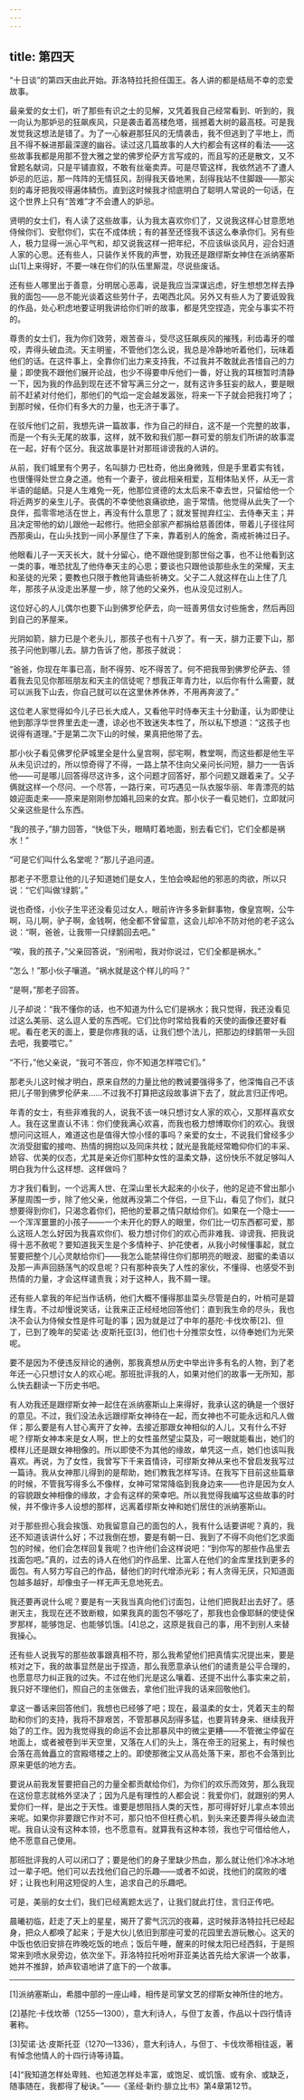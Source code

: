 ```yaml
---
---
---
```

title: 第四天
---



“十日谈”的第四天由此开始。菲洛特拉托担任国王。各人讲的都是结局不幸的恋爱故事。





最亲爱的女士们，听了那些有识之士的见解，又凭着我自己经常看到、听到的，我一向认为那妒忌的狂飙疾风，只是袭击着高楼危塔，摇撼着大树的最高枝。可是我发觉我这想法是错了。为了一心躲避那狂风的无情袭击，我不但逃到了平地上，而且不得不躲进那最深邃的幽谷。读过这几篇故事的人大约都会有这样的看法——这些故事我都是用那不登大雅之堂的佛罗伦萨方言写成的，而且写的还是散文，又不曾题名献词，只是平铺直叙，不敢有丝毫卖弄。可是尽管这样，我依然逃不了遭人妒忌的厄运，那一阵阵的无情狂风，刮得我天昏地黑，刮得我站不住脚跟——那尖刻的毒牙把我咬得遍体鳞伤。直到这时候我才彻底明白了聪明人常说的一句话，在这个世界上只有“苦难”才不会遭人的妒忌。

贤明的女士们，有人读了这些故事，认为我太喜欢你们了，又说我这样心甘意愿地侍候你们、安慰你们，实在不成体统；有的甚至还怪我不该这么奉承你们。另有些人，极力显得一派心平气和，却又说我这样一把年纪，不应该纵谈风月，迎合妇道人家的心思。还有些人，只装作关怀我的声誉，劝我还是跟缪斯女神住在派纳塞斯山[1]上来得好，不要一味在你们的队伍里厮混，尽说些废话。

还有些人哪里出于善意，分明居心恶毒，说是我应当深谋远虑，好生想想怎样去挣我的面包——总不能光谈着这些劳什子，去喝西北风。另外又有些人为了要诋毁我的作品，处心积虑地要证明我讲给你们听的故事，都是凭空捏造，完全与事实不符的。

尊贵的女士们，我为你们效劳，艰苦奋斗，受尽这狂飙疾风的摧残，利齿毒牙的噬咬，弄得头破血流。天主明鉴，不管他们怎么说，我总是冷静地听着他们，玩味着他们的话。在这件事上，全靠你们出力来支持我，不过我并不敢就此吝惜自己的力量；即使我不跟他们展开论战，也少不得要申斥他们一番，好让我的耳根暂时清静一下，因为我的作品到现在还不曾写满三分之一，就有这许多狂妄的敌人，要是眼前不赶紧对付他们，那他们的气焰一定会越发嚣张，将来一下子就会把我打垮了；到那时候，任你们有多大的力量，也无济于事了。

在驳斥他们之前，我想先讲一篇故事，作为自己的辩白，这不是一个完整的故事，而是一个有头无尾的故事，这样，就不致和我们那一群可爱的朋友们所讲的故事混在一起，好有个区分。我这故事是针对那班诽谤我的人讲的。

从前，我们城里有个男子，名叫腓力·巴杜奇，他出身微贱，但是手里着实有钱，也很懂得处世立身之道。他有一个妻子，彼此相亲相爱，互相体贴关怀，从无一言半语的龃龉。只是人生难免一死，他那位贤德的太太后来不幸去世，只留给他一个将近两岁的亲生儿子。丧偶的不幸使他哀痛欲绝，逾于常情。他觉得从此失了一个良伴，孤零零地活在世上，再没有什么意思了；就发誓抛弃红尘、去侍奉天主；并且决定带他的幼儿跟他一起修行。他把全部家产都捐给慈善团体，带着儿子径往阿西那奥山，在山头找到一间小茅屋住了下来，靠着别人的施舍，斋戒祈祷过日子。

他眼看儿子一天天长大，就十分留心，绝不跟他提到那世俗之事，也不让他看到这一类的事，唯恐扰乱了他侍奉天主的心思；要谈也只跟他谈那些永生的荣耀，天主和圣徒的光荣；要教也只限于教他背诵些祈祷文。父子二人就这样在山上住了几年，那孩子从没走出茅屋一步，除了他的父亲外，也从没见过别人。

这位好心的人儿偶尔也要下山到佛罗伦萨去，向一班善男信女讨些施舍，然后再回到自己的茅屋来。

光阴如箭，腓力已是个老头儿，那孩子也有十八岁了。有一天，腓力正要下山，那孩子问他到哪儿去。腓力告诉了他，那孩子就说：

“爸爸，你现在年事已高，耐不得劳、吃不得苦了。何不把我带到佛罗伦萨去、领着我去见见你那班朋友和天主的信徒呢？想我正年青力壮，以后你有什么需要，就可以派我下山去，你自己就可以在这里休养休养，不用再奔波了。”

这位老人家觉得如今儿子已长大成人，又看他平时侍奉天主十分勤谨，认为即使让他到那浮华世界里去走一遭，谅必也不致迷失本性了，所以私下想道：“这孩子也说得有道理。”于是第二次下山的时候，果真把他带了去。

那小伙子看见佛罗伦萨城里全是什么皇宫啊，邸宅啊，教堂啊，而这些都是他生平从未见识过的，所以惊奇得了不得，一路上禁不住向父亲问长问短，腓力一一告诉他——可是哪儿回答得尽这许多，这个问题才回答好，那个问题又跟着来了。父子俩就这样一个尽问、一个尽答，一路行来，可巧遇见一队衣服华丽、年青漂亮的姑娘迎面走来——原来是刚刚参加婚礼回来的女宾。那小伙子一看见她们，立即就问父亲这些是什么东西。

“我的孩子，”腓力回答，“快低下头，眼睛盯着地面，别去看它们，它们全都是祸水！”

“可是它们叫什么名堂呢？”那儿子追问道。

那老子不愿意让他的儿子知道她们是女人，生怕会唤起他的邪恶的肉欲，所以只说：“它们叫做‘绿鹅’。”

说也奇怪，小伙子生平还没看见过女人，眼前许许多多新鲜事物，像皇宫啊，公牛啊，马儿啊，驴子啊，金钱啊，他全都不曾留意，这会儿却冷不防对他的老子这么说：“啊，爸爸，让我带一只绿鹅回去吧。”

“唉，我的孩子，”父亲回答说，“别闹啦，我对你说过，它们全都是祸水。”

“怎么！”那小伙子嚷道。“祸水就是这个样儿的吗？”

“是啊，”那老子回答。

儿子却说：“我不懂你的话，也不知道为什么它们是祸水；我只觉得，我还没看见过这么美丽、这么逗人爱的东西呢。它们比你时常给我看的天使的画像还要好看呢。看在老天的面上，要是你疼我的话，让我们想个法儿，把那边的绿鹅带一头回去吧，我要喂它。”

“不行，”他父亲说，“我可不答应，你不知道怎样喂它们。”

那老头儿这时候才明白，原来自然的力量比他的教诫要强得多了，他深悔自己不该把儿子带到佛罗伦萨来……不过我不打算把这段故事讲下去了，就此言归正传吧。





年青的女士，有些非难我的人，说我不该一味只想讨女人家的欢心，又那样喜欢女人。我在这里直认不讳：你们使我满心欢喜，而我也极力想博取你们的欢心。我很想问问这班人，难道这也是值得大惊小怪的事吗？亲爱的女士，不说我们曾经多少次消受甜蜜的接吻、热情的拥抱以及同床共枕；就光是我能经常瞻仰你们的丰采、娇容、优美的仪态，尤其是亲近你们那种女性的温柔文静，这份快乐不就足够叫人明白我为什么这样想、这样做吗？

方才我们看到，一个远离人世、在深山里长大起来的小伙子，他的足迹不曾出那小茅屋周围一步，除了他父亲，他就再没第二个伴侣，一旦下山，看见了你们，就只想要得到你们，只渴念着你们，把他的爱慕之情只献给你们。如果在一个隐士——一个浑浑噩噩的小孩子——一个未开化的野人的眼里，你们比一切东西都可爱，那么这班人怎么好因为我喜欢你们、极力想讨你们的欢心而非难我、诽谤我、把我说得十恶不赦呢？要知道我天生是个多情种子、护花使者，从我小时候懂事起，就立誓要把整个儿心灵献给你们——我怎么能禁得住你们那明亮的眼波、甜蜜的柔语以及那一声声回肠荡气的叹息呢？只有那种丧失了人性的家伙，不懂得、也感受不到热情的力量，才会这样谴责我；对于这种人，我不屑一理。

还有些人拿我的年纪当作话柄，他们大概不懂得那韭菜头尽管是白的，叶梢可是碧绿生青。不过却慢说笑话，让我来正正经经地回答他们：直到我生命的尽头，我也决不会认为侍候女性是件可耻的事；因为就是过了中年的基陀·卡伐坎蒂[2]、但丁，已到了晚年的契诺·达·皮斯托亚[3]，他们也十分推崇女性，以侍奉她们为光荣呢。

要不是因为不便违反辩论的通例，那我真想从历史中举出许多有名的人物，到了老年还一心只想讨女人的欢心呢。那班批评我的人，如果对他们的故事一无所知，那么快去翻读一下历史书吧。

有人劝我还是跟缪斯女神一起住在派纳塞斯山上来得好，我承认这的确是一个很好的意见。不过，我们没法永远跟缪斯女神待在一起，而女神也不可能永远和凡人做伴；那么要是有人甘心离开了女神，去接近那跟女神相似的人儿，又有什么不好呢？缪斯女神本来是女人啊，世上的女性虽然望尘莫及，可一眼就能看出，她们的模样儿还是跟女神相像的。所以即使不为其他的缘故，单凭这一点，她们也该叫我喜欢。再说，为了女性，我曾写下千来首情诗，可缪斯女神从来也不曾启发我写过一篇诗。我从女神那儿得到的是帮助，她们教我怎样写诗。在我写下目前这些篇章的时候，不管我写得多么不像样，女神可常常降临到我身边来——也许是因为女人的容貌跟女神相像的缘故，才会有这样的荣幸吧。所以我觉得我编写这些故事的时候，并不像许多人设想的那样，远离着缪斯女神和她们居住的派纳塞斯山。

对于那些担心我会挨饿、劝我留意自己的面包的人，我有什么话要讲呢？真的，我还不知道该讲什么好；不过我倒在想，要是有朝一日、我到了不得不向他们乞求面包的时候，他们会怎样回复我呢？也许他们会这样说吧：“到你写的那些作品里去找面包吧。”真的，过去的诗人在他们的作品里、比富人在他们的金库里找到更多的面包。有人努力写自己的作品，替他们的时代增添光彩；有人贪得无厌，只知道面包越多越好，却像虫子一样无声无息地死去。

我还要再说什么呢？要是有一天我当真向他们讨面包，让他们把我赶出去好了。感谢天主，我现在还不致断粮，如果我真的面包不够吃了，那我也会像耶稣的使徒保罗那样，能够饱足、也能够饥饿。[4]总之，这原是我自己的事，用不到别人来替我操心。

还有些人说我写的那些故事跟真相不符，那么我希望他们把真情实况提出来，要是核对之下，我的故事显然是出于捏造，那么我愿意承认他们的谴责是公平合理的，也愿意尽力纠正我的过失。不过在他们光是这么嚷着、还提不出什么事实来之前，我只好不理他们，照自己的主张做去，拿他们批评我的话来回敬他们。

拿这一番话来回答他们，我想也已经够了吧；现在，最温柔的女士，凭着天主的帮助和你们的支持，我将不辞艰苦，不管那暴风刮得多猛，也要背转身来、继续我开始了的工作。因为我觉得我的命运不会比那暴风中的微尘更糟——不管微尘停留在地面上，或者被卷到半天空里，又落在人们的头上，落在帝王的冠冕上，有时候也会落在高耸矗立的宫殿塔楼之上的。即使那微尘又从高处落下来，那也不会落到比原来更低的地方去。

要说从前我发誓要把自己的力量全都贡献给你们，为你们的欢乐而效劳，那么我现在这份意志就格外坚决了；因为凡是有理性的人都会说：我爱你们，就跟别的男人爱你们一样，是出之于天性。谁要是想阻挡人类的天性，那可得好好儿拿点本领出来呢。如果你非要跟它作对不可，那只怕不但枉费心机，到头来还要弄得头破血流呢。我自认没有这种本领，也不愿意有。就算我有这种本领，我也宁可借给他人，绝不愿意自己使用。

那班批评我的人可以闭口了；要是他们的身子里缺少热血，那么就让他们冷冰冰地过一辈子吧。他们可以去找他们自己的乐趣——或者不如说，找他们的腐败的嗜好；让我也利用这短促的人生，追求自己的乐趣吧。

可是，美丽的女士们，我们已经离题太远了，让我们就此打住，言归正传吧。





晨曦初临，赶走了天上的星星，揭开了雾气沉沉的夜幕，这时候菲洛特拉托已经起身，把众人都唤了起来；于是大伙儿依旧到那座可爱的花园里去游玩散心。这天的中饭也依旧安排在昨晚吃饭的地点；饭后午睡，醒来的时候太阳已经西斜，于是照常来到喷水泉旁边，依次坐下。菲洛特拉托吩咐菲亚美达首先给大家讲一个故事，她并不推辞，娇声软语地讲了底下的一个故事。



* * *



[1]派纳塞斯山，希腊中部的一座山峰，相传是司掌文艺的缪斯女神所住的地方。

[2]基陀·卡伐坎蒂（1255—1300），意大利诗人，与但丁友善，作品以十四行情诗著称。

[3]契诺·达·皮斯托亚（1270—1336），意大利诗人，与但丁、卡伐坎蒂相往返，著有悼念他情人的十四行诗等诗篇。

[4]“我知道怎样处卑贱、也知道怎样处丰富，或饱足、或饥饿、或有余、或缺乏，随事随在，我都得了秘诀。”——《圣经·新约·腓立比书》第4章第12节。

